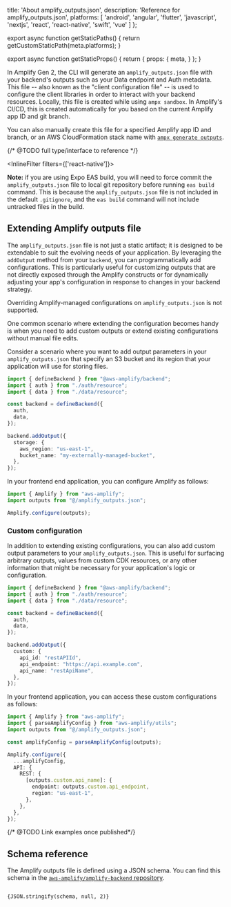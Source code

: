 
  title: 'About amplify_outputs.json',
  description: 'Reference for amplify_outputs.json',
  platforms: [
    'android',
    'angular',
    'flutter',
    'javascript',
    'nextjs',
    'react',
    'react-native',
    'swift',
    'vue'
  ]
};

export async function getStaticPaths() {
  return getCustomStaticPath(meta.platforms);
}

export async function getStaticProps() {
  return {
    props: {
      meta,
    }
  };
}

In Amplify Gen 2, the CLI will generate an `amplify_outputs.json` file with your backend's outputs such as your Data endpoint and Auth metadata. This file -- also known as the "client configuration file" -- is used to configure the client libraries in order to interact with your backend resources. Locally, this file is created while using `ampx sandbox`. In Amplify's CI/CD, this is created automatically for you based on the current Amplify app ID and git branch.

You can also manually create this file for a specified Amplify app ID and branch, or an AWS CloudFormation stack name with [`ampx generate outputs`](/[platform]/reference/cli-commands#npx-ampx-generate-outputs).

{/* @TODO full type/interface to reference */}

<InlineFilter filters={['react-native']}>
<Callout>

**Note:** if you are using Expo EAS build, you will need to force commit the `amplify_outputs.json` file to local git repository before running `eas build` command. This is because the `amplify_outputs.json` file is not included in the default `.gitignore`, and the `eas build` command will not include untracked files in the build.

</Callout>
</InlineFilter>

## Extending Amplify outputs file

The `amplify_outputs.json` file is not just a static artifact; it is designed to be extendable to suit the evolving needs of your application. By leveraging the `addOutput` method from your `backend`, you can programmatically add configurations. This is particularly useful for customizing outputs that are not directly exposed through the Amplify constructs or for dynamically adjusting your app's configuration in response to changes in your backend strategy.

<Callout warning>

Overriding Amplify-managed configurations on `amplify_outputs.json` is not supported.

</Callout>

One common scenario where extending the configuration becomes handy is when you need to add custom outputs or extend existing configurations without manual file edits.

Consider a scenario where you want to add output parameters in your `amplify_outputs.json` that specify an S3 bucket and its region that your application will use for storing files.

```ts title="amplify/backend.ts"
import { defineBackend } from "@aws-amplify/backend";
import { auth } from "./auth/resource";
import { data } from "./data/resource";

const backend = defineBackend({
  auth, 
  data, 
});

backend.addOutput({
  storage: {
    aws_region: "us-east-1",
    bucket_name: "my-externally-managed-bucket",
  },
});
```

In your frontend end application, you can configure Amplify as follows:

```ts title="src/index.ts"
import { Amplify } from "aws-amplify";
import outputs from "@/amplify_outputs.json";

Amplify.configure(outputs);
```

### Custom configuration

In addition to extending existing configurations, you can also add custom output parameters to your `amplify_outputs.json`. This is useful for surfacing arbitrary outputs, values from custom CDK resources, or any other information that might be necessary for your application's logic or configuration.

```ts title="amplify/backend.ts"
import { defineBackend } from "@aws-amplify/backend";
import { auth } from "./auth/resource";
import { data } from "./data/resource";

const backend = defineBackend({
  auth, 
  data, 
});

backend.addOutput({
  custom: {
    api_id: "restAPIId",
    api_endpoint: "https://api.example.com",
    api_name: "restApiName",
  },
});
```


In your frontend application, you can access these custom configurations as follows:

```ts title="src/index.ts"
import { Amplify } from "aws-amplify";
import { parseAmplifyConfig } from "aws-amplify/utils";
import outputs from "@/amplify_outputs.json";

const amplifyConfig = parseAmplifyConfig(outputs);

Amplify.configure({
  ...amplifyConfig,
  API: {
    REST: {
      [outputs.custom.api_name]: {
        endpoint: outputs.custom.api_endpoint,
        region: "us-east-1",
      },
    },
  },
});
```
{/* @TODO  Link examples once published*/}

## Schema reference

The Amplify outputs file is defined using a JSON schema. You can find this schema in the [`aws-amplify/amplify-backend` repository](https://github.com/aws-amplify/amplify-backend/blob/main/packages/client-config/src/client-config-schema/schema_v1.json).

<pre><code tabIndex="0" style={{ maxWidth: "100%", overflowX: "scroll" }}>
{JSON.stringify(schema, null, 2)}
</code></pre>
